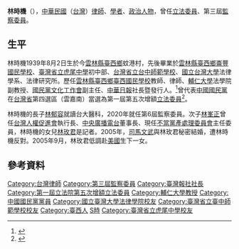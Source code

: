 {{Infobox Officeholder
|圖像     = 
|圖像大小 = 200
|圖像說明 = 
|姓名     = 林時機
|本名     = 
|字       = 
|號       =  
|其他姓名 = 
|性別     = 男
|國籍    = {{ROC}}
|出生日期 = {{birth date and age|1939|08|02}}
|出生地點 = {{TWN-JPN}}[[臺南州|臺南州]][[虎尾郡|虎尾郡]][[海口庄|海口庄]]
|逝世日期 = 
|逝世地點 = 
|居處     = 
|安葬地點 = 
|政黨     = {{Kmt|19px}}
|職業     = [[律師|律師]] 
|專業     = 
|父母     = 
|配偶     = 
|伴侶     = 
|子女     = 長子[[林郁容|林郁容]]、次子[[林峯正|林峯正]]、女[[林玫君|林玫君]]
|親屬     = 
|宗教信仰  = 
|學歷     = 
|母校     = 
|網站     = 
|簽名     = 
|腳註     =
|別名     = 
|獲獎     = 
|著作     = 
}}
{{Infobox_EPW
| educate = 
*台灣省立台中師範學校畢業
*國立台灣大學法律學系
*國立台灣大學法律學研究所碩士
| past = 
*財政部稽核
*輔仁大學副教授
*律師
*第一屆第五次增額立法委員<br><span style="color: blue;">（1987年－1990年）</span>
*《[[中華日報|中華日報]]》社長
*監察委員
}}
'''林時機'''（{{bd|1939年|8月2日|catIdx=Lin林}}），[[中華民國|中華民國]]（[[台灣|台灣]]）[[律師|律師]]、[[學者|學者]]、[[政治人物|政治人物]]，曾任[[立法委員|立法委員]]、第三屆[[監察委員|監察委員]]。

== 生平 ==
林時機1939年8月2日生於今[[雲林縣|雲林縣]][[臺西鄉|臺西鄉]]蚊港村，先後畢業於[[雲林縣臺西鄉崙豐國民小學|雲林縣臺西鄉崙豐國民學校]]、[[臺灣省立虎尾中學|臺灣省立虎尾中學]]初中部、[[台灣省立台中師範學校|台灣省立台中師範學校]]、[[國立台灣大學|國立台灣大學]]法律學系、法律研究所。歷任[[雲林縣臺西鄉臺西國民小學|雲林縣臺西鄉臺西國民學校]]教師、律師、[[輔仁大學|輔仁大學]]法學院副教授、[[中國國民黨中央委員會文化傳播委員會|國民黨文化工作會]]副主任、[[中華日報|中華日報]]社長暨發行人。<ref>{{cite book |editor=張忠語 |title=國立虎尾高級中學校史 |date=2001-01-10|pages=444-445}}</ref>曾代表[[中國國民黨|中國國民黨]]在[[台灣省|台灣省]]第四選區（雲嘉南）當選為第一屆第五次增額[[立法委員|立法委員]]<ref>{{Cite web |url=http://npl.ly.gov.tw/do/www/commissionerInfo?id=359&expireBack=01&expire=01&act=exp&keyword=&orderBy=name&nameOrder=true&eleDisOrder=false |title=立法院國會圖書館 第１屆立法委員個人資料 林時機 |access-date=2008-07-31 |archive-date=2016-03-04 |archive-url=https://web.archive.org/web/20160304082946/http://npl.ly.gov.tw/do/www/commissionerInfo?id=359&expireBack=01&expire=01&act=exp&keyword=&orderBy=name&nameOrder=true&eleDisOrder=false |dead-url=no }}</ref>。

林時機的長子[[林郁容|林郁容]]就讀台大醫科，2020年就任第6屆監察委員。次子[[林峯正|林峯正]]曾任[[台灣人權促進會|台灣人權促進會]]執行長、[[中央廣播電台|中央廣播電台]]董事長、現任[[不當黨產處理委員會|不當黨產處理委員會]]主任委員，林時機的女兒[[林玫君|林玫君]]是記者。2005年，[[司馬文武|司馬文武]]與林玫君秘密結婚，遭林時機反對。2005年9月，林玫君低調赴[[美國|美國]]生下一女。

==參考資料==
{{reflist}}
{{authority control}}
{{DEFAULTSORT:Lin林}}
{{第三屆監察委員}}
[[Category:台灣律師|Category:台灣律師]]
[[Category:第三屆監察委員|Category:第三屆監察委員]]
[[Category:臺灣報社社長|Category:臺灣報社社長]]
[[Category:第一屆立法院第五次增額立法委員|Category:第一屆立法院第五次增額立法委員]]
[[Category:輔仁大學教授|Category:輔仁大學教授]]
[[Category:中國國民黨黨員|Category:中國國民黨黨員]]
[[Category:國立臺灣大學法律學院校友|Category:國立臺灣大學法律學院校友]]
[[Category:臺灣省立臺中師範學校校友|Category:臺灣省立臺中師範學校校友]]
[[Category:臺西人|Category:臺西人]]
[[Category:林姓|S時]]
[[Category:臺灣省立虎尾中學校友|Category:臺灣省立虎尾中學校友]]